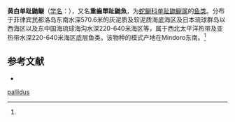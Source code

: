 {{Speciesbox
| name = 黄白单趾鼬鳚
| status = 
| status_system = 
| image = 
| genus = Monomitopus
| species = pallidus
| authority = (Smith et Radcliffe, 1913)<ref name='id6852'>{{cite web| url =http://www.bioinfo.cn/db05/BjdwSpecies.php?action=view&id=6852| title =黄白单趾鼬鳚| work =《中国动物物种编目数据库》| publisher =中国科学院微生物研究所| author =中国科学院动物研究所| accessdate =2009-04-11| deadurl =yes| archiveurl =https://web.archive.org/web/20160305022807/http://www.bioinfo.cn/db05/BjdwSpecies.php?action=view&id=6852| archivedate =2016-03-05}}</ref>
}}

'''黄白单趾鼬鳚'''（[[学名|学名]]：{{lang|la|''Monomitopus pallidus''}}），又名'''重齒單趾鼬魚'''，为[[蛇鳚科|蛇鳚科]][[单趾鼬鳚属|单趾鼬鳚属]]的[[鱼类|鱼类]]。分布于菲律宾民都洛岛东南水深570.6米的灰泥质及软泥质海底海区及日本琉球群岛以西海区以及东中国海琉球海沟水深220-640米海区等，属于西北太平洋热带及亚热带水深220-640米海区底层鱼类。该物种的模式产地在Mindoro东南。<ref name='id6852'/>

== 参考文献 ==
{{reflist}}
* {{TaiBNET| zh=重齒單趾鼬魚 | id=381247 | binomial=Monomitopus pallidus | authority=Jordan & Hubbs, 1925 | var= | accessdate=2013-01-24}}
{{Wikispecies|Monomitopus pallidus}}
{{Taxonbar|from=Q2623710}}

[[Category:单趾鼬鳚属|pallidus]]


{{鱸形目小作品}}